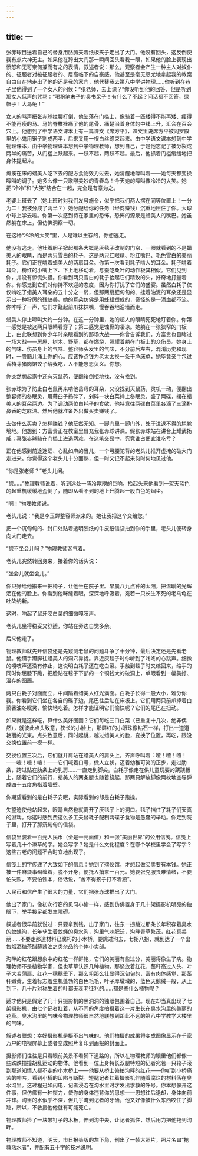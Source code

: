 ```yaml
---
---
---
```

title: 一
---




张赤球目送着自己的替身用胳膊夹着纸板夹子走出了大门。他没有回头，这反倒使我有点六神无主。如果他在跨出大门那一瞬间回头看我一眼，如果他的脸上表现出愤怒和无可奈何兼而有之的表情，叙述者说：那么，观察者会产生一种主人对奴仆的、征服者对被征服者的、居高临下的自豪感。他甚至是毫无怨尤地拿起我的教案自由自在地走出了他的还是我的家门，他代替我去第八中学讲物理……你听到在巷子里他得到了一个女人的问候：“张老师，去上课？”你没听到他的回答，但是听到那女人低声的咒骂：“喝粉笔末子的臭书呆子！有什么了不起？问话都不回答，绿帽子！大乌龟！”

女人的骂声把张赤球拦腰打倒，他坠落在门槛上，像骑着一匹矮得不能再矮、瘦得不能再瘦的马。马的脊椎挫痛了他的尾骨，痛楚沿着身体的中线上升，汇合在百会穴上。他想到了中学语文课本上有一篇课文《席方平》，课文里说席方平被阎罗殿里的小鬼用锯子割成两半，后来又用一根白丝绦束起来。由中学语文课本想到中学物理课本，由中学物理课本想到中学物理教师，想到自己，于是他忘记了被分裂成两半的痛苦，从门槛上跃起来。一跃不起，两跃不起。最后，他抓着门槛缓缓地把身体提起来。

瘫痪在床的蜡美人吃下去的配方食物效力过去，她清醒地嚎叫着——她每天都变换嚎叫的调子。她多么像一只歌喉美妙的青春鸟！今天她的嚎叫像冷冷的大笑。她把“冷冷”和“大笑”结合在一起，完全是有意为之。

老婆上班去了（她上班时对我们发号施令，似乎把我们两人摆在同等位置上！一分为二！我被分成了两半？）她分配给你的任务（经商赚钱）沉重地压住了你。大球小球上学去啦。你第一次感到待在家里的恐怖。恐怖的源泉是蜡美人的嘴巴。她虽然躺在床上，但仿佛洞察一切。

在这种“冷冷的大笑”里，人是难以生存的，你想逃走。

他没有逃走。他壮着胆子掀起那条大概是灰毯子改制的门帘，一眼就看到的不是蜡美人的眼睛，而是两只雪白的耗子。这是两只红眼睛、粉红嘴巴、毛色雪白的美丽耗子。它们正在啃着蜡美人的两扇耳朵。你第一次看到耗子啃人的耳朵。耗子啃着耳朵，粉红的小嘴上下、下上地移动着，与蚕吃桑叶的动作极其相似。它们见到你，并没有惊慌失措。你看到两只雪白的耗子抬起它们精致的头，好奇地打量着你。你感觉到它们对你持不欢迎的态度，因为你打扰了它们的盛宴。虽然白耗子仅仅啃吃了蜡美人耳朵的五十分之一弱，但那两扇肥甸甸的、挂着油泥的耳朵还是显示出一种狞厉的残缺美。她的耳朵仿佛是用蜂蜡塑成的，奇怪的是一滴血都不流。你咋呼了一声，它们才跷起前爪抹抹嘴，慢吞吞地沿墙而走。

蜡美人停止嗥叫大约一分钟。在这一分钟里，她的超人的眼睛死死地盯着你。你第一感觉是被这两只眼睛看穿了；第二感觉是蚀骨的凄凉。她躺在一张狭窄的门板上，由此联想到你少年时亲眼看到的那场大战——你曾告诉我们，方富贵也目睹过一场大战——房屋、树木、野草，都在燃烧，照耀着躺在门板上的众伤员。她身上的气味、伤员身上的气味、整容师头发里的气味，不分前后左右，混淆历史和现时，一股脑儿涌上你的心。应该挣点钱为老太太换一条干净床单，她毕竟亲手包过香椿芽猪肉馅饺子给我吃，人不能忘恩负义。你想。

你突然想起家中还有灭鼠药，便翻箱倒柜地找，没有找到。

张赤球为了防止白老鼠再来啃他岳母的耳朵，又没找到灭鼠药，灵机一动，便翻出整容师的冬眠灵，用蒜臼子捣碎了，剁碎一块白菜拌上冬眠灵，盛了两碟，摆在蜡美人的耳朵两边。为了调动两位白耗子的食欲，他特意往两碟白菜里各滴了三滴扑鼻香的芝麻油。然后他就准备外出做买卖赚钱了。

去做什么买卖？怎样赚钱？他茫然无知。一脚门里一脚门外，处于进退不得的尴尬境地。他想到：方富贵正在教室里冒充我张赤球讲课。假张赤球站在讲台上耀武扬威；真张赤球骑在门槛上进退两难。在这笔交易中，究竟谁占便宜谁吃亏？

正在他感到前途迷茫、心乱如麻的当儿，一个弓腰驼背的老头儿推开虚掩的破大门走进来。你觉得这个老头儿十分面熟，但一时又记不起来何时何地见过他。

“你是张老师？”老头儿问。

“您……”物理教师说着，听到远处一阵冷飕飕的巨响，抬起头来他看到一架天蓝色的起重机缓缓地歪倒了，随即从看不到的地上升腾起一股白色的烟尘。

“啊！”物理教师说。

老头儿说：“我是李玉蝉整容师派来的。她让我把这个交给您。”

把一个沉甸甸的、封口处贴着透明胶纸的牛皮纸信袋拍到你的手里，老头儿便转身向大门走去。

“您不坐会儿吗？”物理教师客气着。

老头儿突然转回身来，接着你的话头说：

“坐会儿就坐会儿。”

你只好给他搬来一把椅子，让他坐在院子里。早晨八九点钟的太阳，把温暖的光辉洒在他的脸上。你看到他眯缝着眼，深深地呼吸着，宛若一只长生不死的老乌龟在吐故纳新。

这时，响起了鼠牙咬白菜的细微嘎吱声。

老头儿坐得稳妥又舒适，你站在旁边自觉多余。

后来他走了。

物理教师就先开信袋还是先窥测老鼠的问题斗争了十分钟，最后决定还是先看老鼠。他蹑手蹑脚往蜡美人的洞穴靠拢。靠近灰毯子时你听到了咚咚的心跳声。细微的嘎吱声还没有停止，这说明白耗子还在吃白菜。手触到毯子时又缩回来，缩手的同时你屈膝下跪，把脸贴在毯子下部的一个铜钱大的破洞上，单眼看到一幅美好、温存的图画。

两只白耗子对面而立，中间隔着蜡美人红光满面。白耗子长得一般大小，难分你我。你看到它们坐在各自的碟子边，尾巴往后贴在床板上。它们用两只前爪捧着白菜香油冬眠灵，愉快地吃着。怎样才能证明它们愉快呢？它们的尾巴在扭动。

如果就是这样吃，算什么美好图画？它们每吃三口白菜（已重复十几次，绝非偶然），就彼此点头致意，狭长的小脸上，那鲜红的小眼珠像钻石一样，打出一道道艳丽的光束。点头致意后，同时起跳，越过蜡美人的脸，变换了位置，再吃，跟没交换位置前一模一样。

交换位置三次后，它们就并肩站在蜡美人的肩头上，齐声呼叫着：喳！喳！喳！——喳！喳！喳！——它们喊着口号，做人立状，迈着幼稚可笑的正步，走过肋条，跨过贴在肋条上的乳房……一直走到脚尖。白耗子像走在供儿童玩耍的跷跷板上，随着它们的前行，蜡美人的两条腿也随着跷起，那两只解放脚像两枚地空导弹成四十五度角指着墙壁。

你期望看到的是白耗子安眠，实际看到的却是白耗子跑操。

失望迫使他站起来，眼睛自然也就离开了灰毯子上的洞口。毯子挡住了耗子们天真的游戏。你这时感到费这么多工夫替耗子配制两碟子食物是愚蠢的举动。你走到院子里，打开了那沉甸甸的信袋。

信袋里装着一百元人民币（全是一元面值）和一张“美丽世界”的公用信笺。信笺上写着几十个潦草的字。她会写字？她是什么文化程度？在哪个学校里学会了写字？这些古老的问题不合时宜地出现了。

信笺上的字传递了大致如下的信息：她到了殡仪馆，才想起做买卖要有本钱。她正被一件麻烦事纠缠着，脱不开身，便托人捎来一百元。她要张克服畏难情绪，不要怕失败，不要怕蚀本，俗话说，“舍不得孩子打不着狼”。

人民币和信产生了很大的力量，它们把张赤球推出了大门。

他出了家门，像初次行窃的见习小偷一样，感到仿佛置身于几十架摄影机明亮的独眼下，举手投足都发生障碍。

叙述者很早前就说过：只要拿到钱，出了家门，往东一拐跳过那条长年积存着臭水的蚊蝇沟，长年孳生着蚊蝇的臭水沟，沟里气味肥沃，沟畔青草繁茂，红花真美丽……不要走那道材料已腐朽的小木桥，要跳过沟去，七拐八拐，就到达了一个出售烟酒糖茶醋蒜酱油之类杂品的个体小卖部。

沟畔的红花跟想象中的红花一样鲜艳，它们的美丽有些过分，美丽得像生了病。物理教师不是植物学家，但也草草认识几种植物。那怒放着红花、茎秆高过人头、叶子大若蒲扇、红花一穗穗垂下，那么粗那么壮显得沉甸甸的，富有肉体感觉，那茎秆嫩黄，生着标志着生机蓬勃的白色毛毛，叶子厚墩墩的，蓝色天鹅绒一般，从上到下，几十片对称生着的叶都无衰老征兆的……都是些什么植物呢？

适才他只是假定了几十只摄影机的黑洞洞的独眼包围着自己。现在却当真出现了七架摄影机，由七个记者扛着，从不同的角度拍摄着这一片生长在臭水沟里的美丽的花草。臭水沟里的气味令物理教师很自然地联想到距此不远的第八中学教学大楼里的气味。

叙述者联想：幸好摄影机是摄不出气味的。他们拍摄的成果将变成图像显示在千家万户的电视屏幕上或者变成照片复印到画报的封面上。

摄影师们往往是只看眼前美景不看脚下道路的，所以在物理教师的眼里他们都像一些跌跌撞撞胡乱运动的物体。他看到一位上身特长双腿特短的记者宛若一只轮子滚到那道知情人都不走的小木桥上——他要从桥上俯拍沟畔的红花——你听到小桥痛苦的呻吟，看到小桥的凹陷与断裂。短腿记者扛着摄影机伴随着腐烂的材料落在臭水沟里。这过程迅如闪电，记者浸泡在沟水里时才发出求救的呼号。你本想躲开这件事，但仿佛有一种惯力，使你的身体违背你的思想——思想往后退却，身体向前冲锋。沟里的水似乎不深，但几乎淹到记者的牙齿，他又好像被什么东西咬住了脚趾，所以，不救援他他就有可能死亡。

物理教师捡了一块带钉子的木板，伸到沟中央，让记者抓住，然后用力把他拖到沟畔。

物理教师不知道，明天，市日报头版的左下角，刊出了一帧大照片，照片名曰“抢救落水者”，并配有五十字的技术说明。